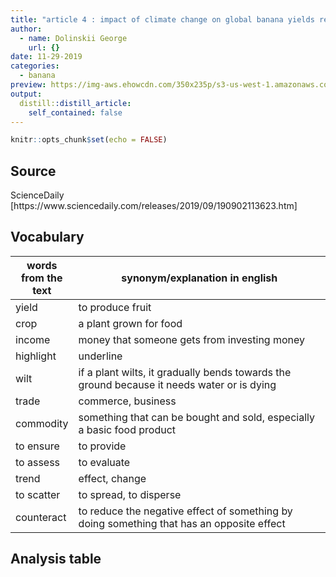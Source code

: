 ```yaml
---
title: "article 4 : impact of climate change on global banana yields relevead"
author:
  - name: Dolinskii George
    url: {}
date: 11-29-2019
categories:
  - banana
preview: https://img-aws.ehowcdn.com/350x235p/s3-us-west-1.amazonaws.com/contentlab.studiod/getty/40c8dd09bee74cd18de4e3a9f375ae80.jpg
output:
  distill::distill_article:
    self_contained: false
---
```


```r
knitr::opts_chunk$set(echo = FALSE)
```

## Source

ScienceDaily [https://www.sciencedaily.com/releases/2019/09/190902113623.htm]

## Vocabulary

| words from the text | synonym/explanation in english                                                             |
| ------------------- | ------------------------------------------------------------------------------------------ |
| yield               | to produce fruit                                                                           |
| crop                | a plant grown for food                                                                     |
| income              | money that someone gets from investing money                                               |
| highlight           | underline                                                                                  |
| wilt                | if a plant wilts, it gradually bends towards the ground because it needs water or is dying |
| trade               | commerce, business                                                                         |
| commodity           | something that can be bought and sold, especially a basic food product                     |
| to ensure           | to provide                                                                                 |
| to assess           | to evaluate                                                                                |
| trend               | effect, change                                                                             |
| to scatter          | to spread, to disperse                                                                     |
| counteract          | to reduce the negative effect of something by doing something that has an opposite effect  |

## Analysis table


